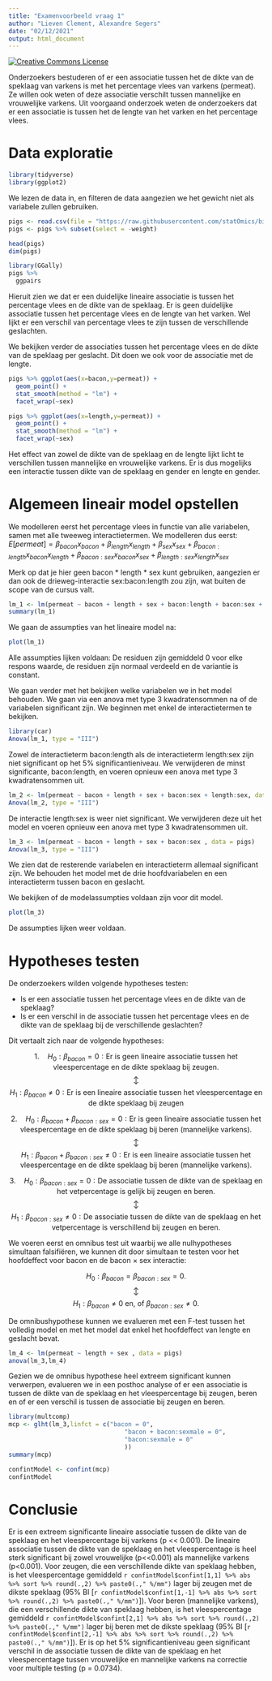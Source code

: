 ```yaml
---
title: "Examenvoorbeeld vraag 1"
author: "Lieven Clement, Alexandre Segers"
date: "02/12/2021"
output: html_document
---
```



<a rel="license" href="https://creativecommons.org/licenses/by-nc-sa/4.0"><img alt="Creative Commons License" style="border-width:0" src="https://i.creativecommons.org/l/by-nc-sa/4.0/88x31.png" /></a>


Onderzoekers bestuderen of er een associatie tussen het de dikte van de speklaag van varkens is met het percentage vlees van varkens (permeat). Ze willen ook weten of deze associatie verschilt tussen mannelijke en vrouwelijke varkens. Uit voorgaand onderzoek weten de onderzoekers dat er een associatie is tussen het de lengte van het varken en het percentage vlees. 



# Data exploratie
```r
library(tidyverse)
library(ggplot2)
```

We lezen de data in, en filteren de data aangezien we het gewicht niet als variabele zullen gebruiken.
```r
pigs <- read.csv(file = "https://raw.githubusercontent.com/statOmics/biostatistics21/master/pigs.csv")
pigs <- pigs %>% subset(select = -weight)
```

```r
head(pigs)
dim(pigs)
```

```r
library(GGally)
pigs %>%
  ggpairs
```

Hieruit zien we dat er een duidelijke lineaire associatie is tussen het percentage vlees en de dikte van de speklaag. Er is geen duidelijke associatie tussen het percentage vlees en de lengte van het varken. Wel lijkt er een verschil van percentage vlees te zijn tussen de verschillende geslachten.

We bekijken verder de associaties tussen het percentage vlees en de dikte van de speklaag per geslacht. Dit doen we ook voor de associatie met de lengte.

```r
pigs %>% ggplot(aes(x=bacon,y=permeat)) + 
  geom_point() + 
  stat_smooth(method = "lm") + 
  facet_wrap(~sex)
```



```r
pigs %>% ggplot(aes(x=length,y=permeat)) + 
  geom_point() + 
  stat_smooth(method = "lm") + 
  facet_wrap(~sex)
```

Het effect van zowel de dikte van de speklaag en de lengte lijkt licht te verschillen tussen mannelijke en vrouwelijke varkens. Er is dus mogelijks een interactie tussen dikte van de speklaag en gender en lengte en gender.

# Algemeen lineair model opstellen

We modelleren eerst het percentage vlees in functie van alle variabelen, samen met alle tweeweg interactietermen. We modelleren dus eerst:
$E[permeat] = \beta_{bacon} x_{bacon} + \beta_{length} x_{length} + \beta_{sex} x_{sex} + \beta_{bacon:length} x_{bacon} x_{length} + \beta_{bacon:sex} x_{bacon} x_{sex} + \beta_{length:sex} x_{length} x_{sex}$

Merk op dat je hier geen bacon * length * sex kunt gebruiken, aangezien er dan ook de drieweg-interactie sex:bacon:length zou zijn, wat buiten de scope van de cursus valt.

```r
lm_1 <- lm(permeat ~ bacon + length + sex + bacon:length + bacon:sex + length:sex, data = pigs)
summary(lm_1)
```


We gaan de assumpties van het lineaire model na:

```r
plot(lm_1)
```

Alle assumpties lijken voldaan: De residuen zijn gemiddeld 0 voor elke respons waarde, de residuen zijn normaal verdeeld en de variantie is constant.

We gaan verder met het bekijken welke variabelen we in het model behouden. We gaan via een anova met type 3 kwadratensommen na of de variabelen significant zijn. We beginnen met enkel de interactietermen te bekijken. 

```r
library(car)
Anova(lm_1, type = "III")
```

Zowel de interactieterm bacon:length als de interactieterm length:sex zijn niet significant op het 5% significantieniveau. We verwijderen de minst significante, bacon:length, en voeren opnieuw een anova met type 3 kwadratensommen uit.

```r
lm_2 <- lm(permeat ~ bacon + length + sex + bacon:sex + length:sex, data = pigs)
Anova(lm_2, type = "III")
```

De interactie length:sex is weer niet significant. We verwijderen deze uit het model en voeren opnieuw een anova met type 3 kwadratensommen uit. 

```r
lm_3 <- lm(permeat ~ bacon + length + sex + bacon:sex , data = pigs)
Anova(lm_3, type = "III")

```

We zien dat de resterende variabelen en interactieterm allemaal significant zijn. We behouden het model met de drie hoofdvariabelen en een interactieterm tussen bacon en geslacht.

We bekijken of de modelassumpties voldaan zijn voor dit model.

```r
plot(lm_3)
```

De assumpties lijken weer voldaan. 

# Hypotheses testen

De onderzoekers wilden volgende hypotheses testen:

- Is er een associatie tussen het percentage vlees en de dikte van de speklaag?
- Is er een verschil in de associatie tussen het percentage vlees en de dikte van de speklaag bij de verschillende geslachten?

Dit vertaalt zich naar de volgende hypotheses:

$$1.\quad H_0: \beta_{bacon} = 0 : \text{Er is geen lineaire associatie tussen het vleespercentage en de dikte speklaag bij zeugen.}$$
$$\updownarrow$$
$$H_1: \beta_{bacon} \neq  0 : \text{Er is een lineaire associatie tussen het vleespercentage en de dikte speklaag bij zeugen}$$

$$2.\quad H_0: \beta_{bacon} + \beta_{bacon:sex}= 0 : \text{Er is geen lineaire associatie tussen het vleespercentage en de dikte speklaag bij beren (mannelijke varkens).}$$
$$\updownarrow$$
$$H_1: \beta_{bacon} + \beta_{bacon:sex} \neq 0 : \text{Er is een lineaire associatie tussen het vleespercentage en de dikte speklaag bij beren (mannelijke varkens).}$$


$$3. \quad H_0:\beta_{bacon:sex} = 0 : \text{De associatie tussen de dikte van de speklaag en het vetpercentage is gelijk bij zeugen en beren.}$$
$$\updownarrow$$
$$H_1: \beta_{bacon:sex} \neq 0 : \text{De associatie tussen de dikte van de speklaag en het vetpercentage is verschillend bij zeugen en beren.}$$



We voeren eerst en omnibus test uit waarbij we alle nulhypotheses simultaan falsifiëren, we kunnen dit door simultaan te testen voor het hoofdeffect voor bacon en de bacon $\times$ sex interactie:

$$H_0: \beta_{bacon} = \beta_{bacon:sex} = 0. $$
$$\updownarrow$$
$$H_1: \beta_{bacon} \neq 0 \text{ en, of } \beta_{bacon:sex} \neq 0. $$


De omnibushypothese kunnen we evalueren met een F-test tussen het volledig model en met het model dat enkel het hoofdeffect van lengte en geslacht bevat.

```r
lm_4 <- lm(permeat ~ length + sex , data = pigs)
anova(lm_3,lm_4)
```

Gezien we de omnibus hypothese heel extreem significant kunnen verwerpen, evalueren we in een posthoc analyse of er een associatie is tussen de dikte van de speklaag en het vleespercentage bij zeugen, beren en of er een verschil is tussen de associatie bij zeugen en beren. 

```r
library(multcomp)
mcp <- glht(lm_3,linfct = c("bacon = 0", 
                                "bacon + bacon:sexmale = 0",
                                "bacon:sexmale = 0"
                                ))
summary(mcp)
```

```r
confintModel <- confint(mcp)
confintModel
```

# Conclusie

Er is een extreem significante lineaire associatie tussen de dikte van de speklaag en het vleespercentage bij varkens (p << 0.001). 
De lineaire associatie tussen de dikte van de speklaag en het vleespercentage is heel sterk significant bij zowel vrouwelijke (p<<0.001) als mannelijke varkens (p<0.001). 
Voor zeugen, die een verschillende dikte van speklaag hebben, is het vleespercentage gemiddeld `r confintModel$confint[1,1] %>% abs %>% sort %>% round(.,2) %>% paste0(.," %/mm")` lager bij zeugen met de dikste speklaag (95% BI [`r confintModel$confint[1,-1] %>% abs %>% sort %>% round(.,2) %>% paste0(.," %/mm")`]). 
Voor beren (mannelijke varkens), die een verschillende dikte van speklaag hebben, is het vleespercentage gemiddeld `r confintModel$confint[2,1] %>% abs %>% sort %>% round(.,2) %>% paste0(.," %/mm")` lager bij beren met de dikste speklaag (95% BI [`r confintModel$confint[2,-1] %>% abs %>% sort %>% round(.,2) %>% paste0(.," %/mm")`]).
Er is op het 5% significantieniveau geen significant verschil in de associatie tussen de dikte van de speklaag en het vleespercentage tussen vrouwelijke en mannelijke varkens na correctie voor multiple testing (p = 0.0734).





